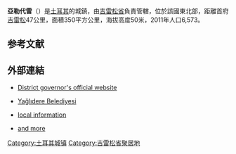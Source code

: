 {{Infobox settlement <!--more fields are available for this Infobox--See Template:Infobox Settlement-->
|settlement_type = 鎮
|coordinates_display = inline,title
|coordinates_region = TR
|subdivision_type = 國家
|subdivision_name       = {{TUR}}
|timezone=[[歐洲東部時間|EET]]
|utc_offset=+2
|map_caption =
|timezone_DST=[[歐洲東部夏時令時間|EEST]]
|utc_offset_DST=+3
|official_name = Yağlıdere
|image_skyline = Yağlıdere view.jpg
|image_caption =
|image_blank_emblem =
|blank_emblem_type =
|image_map =
| pushpin_map             = Turkey
|subdivision_type1=[[土耳其地理分區|地區]]
|subdivision_name1 = 黑海
|subdivision_type2=[[土耳其行政區劃|省]]
|subdivision_name2 = [[吉雷松省|吉雷松省]]
| area_footnotes          = {{Turkey district areas|SOURCE}}
| area_blank1_title       = 行政區
| area_blank1_km2         = {{Turkey district areas|Giresun|Yağlıdere}}
| population_footnotes    = {{Turkey district populations|SOURCE|Giresun}}
| population_urban        = {{Turkey district populations|Giresun|Yağlıdere|şehir}}
| population_as_of        = {{Turkey district populations|YEAR}}
| population_blank1_title = 行政區
| population_blank1       = {{Turkey district populations|Giresun|Yağlıdere|toplam}}
| population_density_blank1_km2  = auto
|elevation_m = 50- 1500-4920
|elevation_ft=165-
|latd = 40
|latm = 54
|latNS = N
|longd = 38
|longm = 25
|longEW = E
|postal_code_type=郵編
|postal_code = 28610
|area_code = (+90) 454
|blank_info = 28
|blank_name=汽車牌照
|leader_title=市長
|leader_name = Abdurrahman Kırhasanoğlu([[正義與發展黨_(土耳其)|AKP]])
 |leader_title1=地方長官
|leader_name1 = İsmail Özkan
 |gwebsite =
|website = [http://www.yaglidere.gov.tr/ Yağlıdere Governorship]
}}

'''亞勒代雷'''（{{lang-tr|Yağlıdere}}）是[[土耳其|土耳其]]的城鎮，由[[吉雷松省|吉雷松省]]負責管轄，位於該國東北部，距離首府[[吉雷松|吉雷松]]47公里，面積350平方公里，海拔高度50米，2011年人口6,573。

==参考文献==
{{reflist}}

==外部連結==
* {{tr icon}} [http://www.yaglidere.gov.tr/ District governor's official website]{{Wayback|url=http://www.yaglidere.gov.tr/ |date=20110930020016 }}
* {{tr icon}} [http://www.yaglidere.bel.tr/ Yağlıdere Belediyesi]{{Wayback|url=http://www.yaglidere.bel.tr/ |date=20090907234207 }}
* {{tr icon}} [http://www.yaglidere.com/ local information] {{Wayback|url=http://www.yaglidere.com/ |date=20201127053651 }}
* {{tr icon}} [https://web.archive.org/web/20070629114615/http://www.yaglidere.org/ and more]

{{Turkey-geo-stub}}
[[Category:土耳其城镇|Category:土耳其城镇]]
[[Category:吉雷松省聚居地|Category:吉雷松省聚居地]]